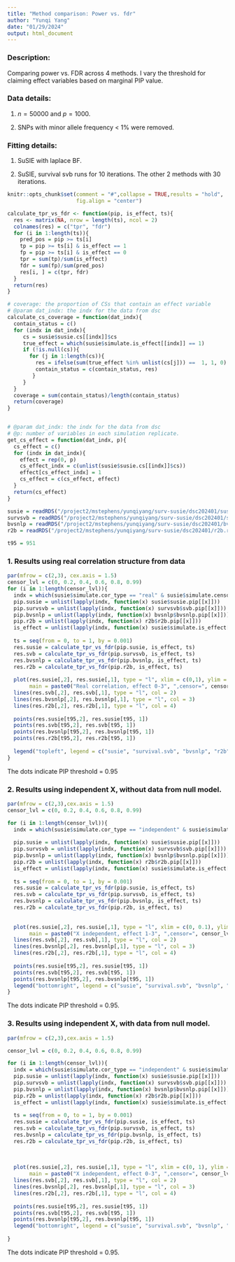 ```yaml
---
title: "Method comparison: Power vs. fdr"
author: "Yunqi Yang"
date: "01/29/2024"
output: html_document
---
```


### Description:

Comparing power vs. FDR across 4 methods. I vary the threshold for claiming effect variables based on marginal PIP value. 

### Data details:

1. $n=50000$ and $p=1000$.

2. SNPs with minor allele frequency < 1% were removed. 

### Fitting details:

1. SuSIE with laplace BF. 

2. SuSIE, survival svb runs for 10 iterations. The other 2 methods with 30 iterations. 


```r
knitr::opts_chunk$set(comment = "#",collapse = TRUE,results = "hold",
                      fig.align = "center")
```

```r

calculate_tpr_vs_fdr <- function(pip, is_effect, ts){
  res <- matrix(NA, nrow = length(ts), ncol = 2)
  colnames(res) = c("tpr", "fdr")
  for (i in 1:length(ts)){
    pred_pos = pip >= ts[i]
    tp = pip >= ts[i] & is_effect == 1
    fp = pip >= ts[i] & is_effect == 0
    tpr = sum(tp)/sum(is_effect)
    fdr = sum(fp)/sum(pred_pos)
    res[i, ] = c(tpr, fdr)
  }
  return(res)
}

# coverage: the proportion of CSs that contain an effect variable
# @param dat_indx: the indx for the data from dsc
calculate_cs_coverage = function(dat_indx){
  contain_status = c()
  for (indx in dat_indx){
     cs = susie$susie.cs[[indx]]$cs
     true_effect = which(susie$simulate.is_effect[[indx]] == 1)
     if (!is.null(cs)){
       for (j in 1:length(cs)){
         res = ifelse(sum(true_effect %in% unlist(cs[j])) ==  1, 1, 0)
         contain_status = c(contain_status, res)
        }
     }
  }
  coverage = sum(contain_status)/length(contain_status)
  return(coverage)
}


# @param dat_indx: the indx for the data from dsc
# @p: number of variables in each simulation replicate. 
get_cs_effect = function(dat_indx, p){
  cs_effect = c()
  for (indx in dat_indx){
    effect = rep(0, p)
    cs_effect_indx = c(unlist(susie$susie.cs[[indx]]$cs))
    effect[cs_effect_indx] = 1
    cs_effect = c(cs_effect, effect)
  }
  return(cs_effect)
}
```

```r

susie = readRDS("/project2/mstephens/yunqiyang/surv-susie/dsc202401/susie.rds")
survsvb = readRDS("/project2/mstephens/yunqiyang/surv-susie/dsc202401/survsvb.rds")
bvsnlp = readRDS("/project2/mstephens/yunqiyang/surv-susie/dsc202401/bvsnlp.rds")
r2b = readRDS("/project2/mstephens/yunqiyang/surv-susie/dsc202401/r2b.rds")
```

```r
t95 = 951
```

### 1. Results using real correlation structure from data

```r
par(mfrow = c(2,3), cex.axis = 1.5)
censor_lvl = c(0, 0.2, 0.4, 0.6, 0.8, 0.99)
for (i in 1:length(censor_lvl)){
  indx = which(susie$simulate.cor_type == "real" & susie$simulate.censor_lvl == censor_lvl[i])
  pip.susie = unlist(lapply(indx, function(x) susie$susie.pip[[x]]))
  pip.survsvb = unlist(lapply(indx, function(x) survsvb$svb.pip[[x]]))
  pip.bvsnlp = unlist(lapply(indx, function(x) bvsnlp$bvsnlp.pip[[x]]))
  pip.r2b = unlist(lapply(indx, function(x) r2b$r2b.pip[[x]]))
  is_effect = unlist(lapply(indx, function(x) susie$simulate.is_effect[[x]]))
  
  ts = seq(from = 0, to = 1, by = 0.001)
  res.susie = calculate_tpr_vs_fdr(pip.susie, is_effect, ts)
  res.svb = calculate_tpr_vs_fdr(pip.survsvb, is_effect, ts)
  res.bvsnlp = calculate_tpr_vs_fdr(pip.bvsnlp, is_effect, ts)
  res.r2b = calculate_tpr_vs_fdr(pip.r2b, is_effect, ts)
  
  plot(res.susie[,2], res.susie[,1], type = "l", xlim = c(0,1), ylim = c(0, 1), xlab = "FDR", ylab = "Power",
       main = paste0("Real correlation, effect 0-3", ",censor=", censor_lvl[i]))
  lines(res.svb[,2], res.svb[,1], type = "l", col = 2)
  lines(res.bvsnlp[,2], res.bvsnlp[,1], type = "l", col = 3)
  lines(res.r2b[,2], res.r2b[,1], type = "l", col = 4)
  
  points(res.susie[t95,2], res.susie[t95, 1])
  points(res.svb[t95,2], res.svb[t95, 1])
  points(res.bvsnlp[t95,2], res.bvsnlp[t95, 1])
  points(res.r2b[t95,2], res.r2b[t95, 1])
  
  legend("topleft", legend = c("susie", "survival.svb", "bvsnlp", "r2b"), col = c(1,2,3, 4), lty = 1)
}

```
The dots indicate PIP threshold = 0.95


### 2. Results using independent X, without data from null model. 

```r
par(mfrow = c(2,3),cex.axis = 1.5)
censor_lvl = c(0, 0.2, 0.4, 0.6, 0.8, 0.99)

for (i in 1:length(censor_lvl)){
  indx = which(susie$simulate.cor_type == "independent" & susie$simulate.censor_lvl == censor_lvl[i] & susie$simulate.num_effect != 0)
  
  pip.susie = unlist(lapply(indx, function(x) susie$susie.pip[[x]]))
  pip.survsvb = unlist(lapply(indx, function(x) survsvb$svb.pip[[x]]))
  pip.bvsnlp = unlist(lapply(indx, function(x) bvsnlp$bvsnlp.pip[[x]]))
  pip.r2b = unlist(lapply(indx, function(x) r2b$r2b.pip[[x]]))
  is_effect = unlist(lapply(indx, function(x) susie$simulate.is_effect[[x]]))
  
  ts = seq(from = 0, to = 1, by = 0.001)
  res.susie = calculate_tpr_vs_fdr(pip.susie, is_effect, ts)
  res.svb = calculate_tpr_vs_fdr(pip.survsvb, is_effect, ts)
  res.bvsnlp = calculate_tpr_vs_fdr(pip.bvsnlp, is_effect, ts)
  res.r2b = calculate_tpr_vs_fdr(pip.r2b, is_effect, ts)
  
  
  plot(res.susie[,2], res.susie[,1], type = "l", xlim = c(0, 0.1), ylim = c(0, 1), xlab = "FDR", ylab = "Power",
       main = paste0("X independent, effect 1-3", ",censor=", censor_lvl[i]))
  lines(res.svb[,2], res.svb[,1], type = "l", col = 2)
  lines(res.bvsnlp[,2], res.bvsnlp[,1], type = "l", col = 3)
  lines(res.r2b[,2], res.r2b[,1], type = "l", col = 4)
  
  points(res.susie[t95,2], res.susie[t95, 1])
  points(res.svb[t95,2], res.svb[t95, 1])
  points(res.bvsnlp[t95,2], res.bvsnlp[t95, 1])
  legend("bottomright", legend = c("susie", "survival.svb", "bvsnlp", "r2b"), col = c(1,2,3, 4), lty = 1)
}

```

The dots indicate PIP threshold = 0.95.


### 3. Results using independent X, with data from null model. 

```r
par(mfrow = c(2,3),cex.axis = 1.5)

censor_lvl = c(0, 0.2, 0.4, 0.6, 0.8, 0.99)

for (i in 1:length(censor_lvl)){
  indx = which(susie$simulate.cor_type == "independent" & susie$simulate.censor_lvl == censor_lvl[i])
  pip.susie = unlist(lapply(indx, function(x) susie$susie.pip[[x]]))
  pip.survsvb = unlist(lapply(indx, function(x) survsvb$svb.pip[[x]]))
  pip.bvsnlp = unlist(lapply(indx, function(x) bvsnlp$bvsnlp.pip[[x]]))
  pip.r2b = unlist(lapply(indx, function(x) r2b$r2b.pip[[x]]))
  is_effect = unlist(lapply(indx, function(x) susie$simulate.is_effect[[x]]))
  
  ts = seq(from = 0, to = 1, by = 0.001)
  res.susie = calculate_tpr_vs_fdr(pip.susie, is_effect, ts)
  res.svb = calculate_tpr_vs_fdr(pip.survsvb, is_effect, ts)
  res.bvsnlp = calculate_tpr_vs_fdr(pip.bvsnlp, is_effect, ts)
  res.r2b = calculate_tpr_vs_fdr(pip.r2b, is_effect, ts)
  
  
  
  plot(res.susie[,2], res.susie[,1], type = "l", xlim = c(0, 1), ylim = c(0, 1), xlab = "FDR", ylab = "Power",
       main = paste0("X independent, effect 0-3", ",censor=", censor_lvl[i]))
  lines(res.svb[,2], res.svb[,1], type = "l", col = 2)
  lines(res.bvsnlp[,2], res.bvsnlp[,1], type = "l", col = 3)
  lines(res.r2b[,2], res.r2b[,1], type = "l", col = 4)
  
  points(res.susie[t95,2], res.susie[t95, 1])
  points(res.svb[t95,2], res.svb[t95, 1])
  points(res.bvsnlp[t95,2], res.bvsnlp[t95, 1])
  legend("bottomright", legend = c("susie", "survival.svb", "bvsnlp", "r2b"), col = c(1,2,3,4), lty = 1)
  
}

```

The dots indicate PIP threshold = 0.95.


